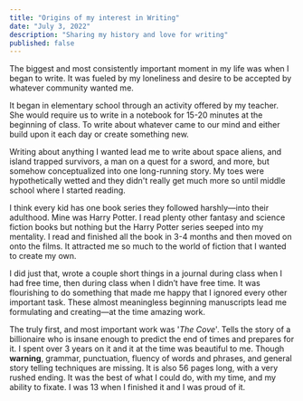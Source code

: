 ```yaml
---
title: "Origins of my interest in Writing"
date: "July 3, 2022"
description: "Sharing my history and love for writing"
published: false
---
```


The biggest and most consistently important moment in my life was when I began to write.
It was fueled by my loneliness and desire to be accepted by whatever community wanted me.

It began in elementary school through an activity offered by my teacher.
She would require us to write in a notebook for 15-20 minutes at the beginning of class.
To write about whatever came to our mind and either build upon it each day or create something new.

Writing about anything I wanted lead me to write about space aliens, and island trapped survivors, a man on a quest for a sword, and more, but somehow conceptualized into one long-running story.
My toes were hypothetically wetted and they didn't really get much more so until middle school where I started reading.

I think every kid has one book series they followed harshly&mdash;into their adulthood.
Mine was Harry Potter.
I read plenty other fantasy and science fiction books but nothing but the Harry Potter series seeped into my mentality.
I read and finished all the book in 3-4 months and then moved on onto the films.
It attracted me so much to the world of fiction that I wanted to create my own.

I did just that, wrote a couple short things in a journal during class when I had free time, then during class when I didn’t have free time.
It was flourishing to do something that made me happy that I ignored every other important task.
These almost meaningless beginning manuscripts lead me formulating and creating&mdash;at the time amazing work.

The truly first, and most important work was '_The Cove_'.
Tells the story of a billionaire who is insane enough to predict the end of times and prepares for it.
I spent over 3 years on it and it at the time was beautiful to me.
Though **warning**, grammar, punctuation, fluency of words and phrases, and general story telling techniques are missing.
It is also 56 pages long, with a very rushed ending.
It was the best of what I could do, with my time, and my ability to fixate.
I was 13 when I finished it and I was proud of it.
